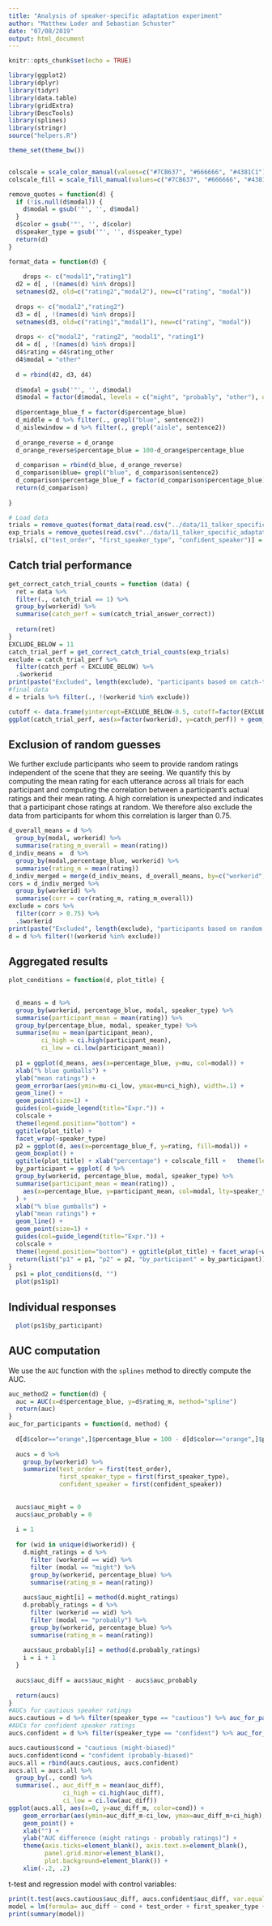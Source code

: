 ```yaml
---
title: "Analysis of speaker-specific adaptation experiment"
author: "Matthew Loder and Sebastian Schuster"
date: "07/08/2019"
output: html_document
---
```


```r
knitr::opts_chunk$set(echo = TRUE)
```

```r
library(ggplot2)
library(dplyr)
library(tidyr)
library(data.table)
library(gridExtra)
library(DescTools)
library(splines)
library(stringr)
source("helpers.R")

theme_set(theme_bw())


colscale = scale_color_manual(values=c("#7CB637", "#666666", "#4381C1")) 
colscale_fill = scale_fill_manual(values=c("#7CB637", "#666666", "#4381C1")) 

remove_quotes = function(d) {
  if (!is.null(d$modal)) {
    d$modal = gsub('"', '', d$modal)
  }
  d$color = gsub('"', '', d$color)
  d$speaker_type = gsub('"', '', d$speaker_type)
  return(d)
}

format_data = function(d) {
  
    drops <- c("modal1","rating1")
  d2 = d[ , !(names(d) %in% drops)]
  setnames(d2, old=c("rating2","modal2"), new=c("rating", "modal"))
  
  drops <- c("modal2","rating2")
  d3 = d[ , !(names(d) %in% drops)]
  setnames(d3, old=c("rating1","modal1"), new=c("rating", "modal"))
  
  drops <- c("modal2", "rating2", "modal1", "rating1")
  d4 = d[ , !(names(d) %in% drops)]
  d4$rating = d4$rating_other
  d4$modal = "other"
  
  d = rbind(d2, d3, d4)
  
  d$modal = gsub('"', '', d$modal)
  d$modal = factor(d$modal, levels = c("might", "probably", "other"), ordered = T)
  
  d$percentage_blue_f = factor(d$percentage_blue)
  d_middle = d %>% filter(., grepl("blue", sentence2))
  d_aislewindow = d %>% filter(., grepl("aisle", sentence2))
  
  d_orange_reverse = d_orange
  d_orange_reverse$percentage_blue = 100-d_orange$percentage_blue
  
  d_comparison = rbind(d_blue, d_orange_reverse)
  d_comparison$blue= grepl("blue", d_comparison$sentence2)
  d_comparison$percentage_blue_f = factor(d_comparison$percentage_blue)
  return(d_comparison)
  
}
```

```r
# Load data
trials = remove_quotes(format_data(read.csv("../data/11_talker_specific_adaptation_fixed-trials.csv")))
exp_trials = remove_quotes(read.csv("../data/11_talker_specific_adaptation_fixed-exp_trials.csv"))
trials[, c("test_order", "first_speaker_type", "confident_speaker")] = str_split(trials$condition, "_", simplify=T)
```

## Catch trial performance

```r
get_correct_catch_trial_counts = function (data) {
  ret = data %>% 
  filter(., catch_trial == 1) %>%
  group_by(workerid) %>%
  summarise(catch_perf = sum(catch_trial_answer_correct))
  
  return(ret)
}
EXCLUDE_BELOW = 11
catch_trial_perf = get_correct_catch_trial_counts(exp_trials)
exclude = catch_trial_perf %>%
  filter(catch_perf < EXCLUDE_BELOW) %>%
  .$workerid
print(paste("Excluded", length(exclude), "participants based on catch-trial performance."))
#final data
d = trials %>% filter(., !(workerid %in% exclude))
```

```r
cutoff <- data.frame(yintercept=EXCLUDE_BELOW-0.5, cutoff=factor(EXCLUDE_BELOW-0.5))
ggplot(catch_trial_perf, aes(x=factor(workerid), y=catch_perf)) + geom_bar(stat = "identity") + ggtitle("Catch trial performace") + xlab ("participant") + ylab("correct responses") + geom_hline(aes(yintercept=yintercept, linetype=cutoff, color="red"), data=cutoff) + theme(legend.position="none")
```

## Exclusion of random guesses

We further exclude participants who seem to provide random ratings independent of the scene that they are seeing. We quantify this by computing the mean rating for each utterance across all trials for each participant and computing the correlation between a participant's actual ratings and their mean rating. A high correlation is unexpected and indicates that a participant chose ratings at random. We therefore also exclude the data from participants for whom this correlation is larger than 0.75.

```r
d_overall_means = d %>%
  group_by(modal, workerid) %>% 
  summarise(rating_m_overall = mean(rating))
d_indiv_means =  d %>%
  group_by(modal,percentage_blue, workerid) %>% 
  summarise(rating_m = mean(rating))
d_indiv_merged = merge(d_indiv_means, d_overall_means, by=c("workerid", "modal"))
cors = d_indiv_merged %>%
  group_by(workerid) %>%
  summarise(corr = cor(rating_m, rating_m_overall))
exclude = cors %>%
  filter(corr > 0.75) %>%
  .$workerid
print(paste("Excluded", length(exclude), "participants based on random responses."))
d = d %>% filter(!(workerid %in% exclude))
```


## Aggregated results


```r
plot_conditions = function(d, plot_title) {
  
  
  d_means = d %>%
  group_by(workerid, percentage_blue, modal, speaker_type) %>% 
  summarise(participant_mean = mean(rating)) %>%
  group_by(percentage_blue, modal, speaker_type) %>%
  summarise(mu = mean(participant_mean),
         ci_high = ci.high(participant_mean), 
         ci_low = ci.low(participant_mean))
  
  p1 = ggplot(d_means, aes(x=percentage_blue, y=mu, col=modal)) + 
  xlab("% blue gumballs") +
  ylab("mean ratings") +
  geom_errorbar(aes(ymin=mu-ci_low, ymax=mu+ci_high), width=.1) +
  geom_line() +
  geom_point(size=1) +
  guides(col=guide_legend(title="Expr.")) +
  colscale +
  theme(legend.position="bottom") + 
  ggtitle(plot_title) +
  facet_wrap(~speaker_type)
  p2 = ggplot(d, aes(x=percentage_blue_f, y=rating, fill=modal)) + 
  geom_boxplot() +
  ggtitle(plot_title) + xlab("percentage") + colscale_fill +   theme(legend.position="bottom")
  by_participant = ggplot( d %>%
  group_by(workerid, percentage_blue, modal, speaker_type) %>% 
  summarise(participant_mean = mean(rating)) , 
    aes(x=percentage_blue, y=participant_mean, col=modal, lty=speaker_type)
  ) + 
  xlab("% blue gumballs") +
  ylab("mean ratings") +
  geom_line() +
  geom_point(size=1) +
  guides(col=guide_legend(title="Expr.")) +
  colscale +
  theme(legend.position="bottom") + ggtitle(plot_title) + facet_wrap(~workerid, ncol = 8)
  return(list("p1" = p1, "p2" = p2, "by_participant" = by_participant))
}
  ps1 = plot_conditions(d, "")
  plot(ps1$p1)
```

## Individual responses

```r
    
  plot(ps1$by_participant)
```

## AUC computation

We use the `AUC` function with the `splines` method to directly compute the AUC.

```r
auc_method2 = function(d) {
  auc = AUC(x=d$percentage_blue, y=d$rating_m, method="spline")
  return(auc)
}
auc_for_participants = function(d, method) {
  
  d[d$color=="orange",]$percentage_blue = 100 - d[d$color=="orange",]$percentage_blue 
  
  aucs = d %>% 
    group_by(workerid) %>% 
    summarize(test_order = first(test_order),
              first_speaker_type = first(first_speaker_type),
              confident_speaker = first(confident_speaker))
    
    
  aucs$auc_might = 0
  aucs$auc_probably = 0
  
  i = 1
  
  for (wid in unique(d$workerid)) {
    d.might_ratings = d %>% 
      filter (workerid == wid) %>%
      filter (modal == "might") %>%
      group_by(workerid, percentage_blue) %>%
      summarise(rating_m = mean(rating))
    
    aucs$auc_might[i] = method(d.might_ratings)
    d.probably_ratings = d %>% 
      filter (workerid == wid) %>%
      filter (modal == "probably") %>%
      group_by(workerid, percentage_blue) %>%
      summarise(rating_m = mean(rating))
    
    aucs$auc_probably[i] = method(d.probably_ratings)
    i = i + 1
  }
  
  aucs$auc_diff = aucs$auc_might - aucs$auc_probably
  
  return(aucs)
}
#AUCs for cautious speaker ratings 
aucs.cautious = d %>% filter(speaker_type == "cautious") %>% auc_for_participants(., method=auc_method2)
#AUCs for confident speaker ratings 
aucs.confident = d %>% filter(speaker_type == "confident") %>% auc_for_participants(., method=auc_method2)
```


```r
aucs.cautious$cond = "cautious (might-biased)"
aucs.confident$cond = "confident (probably-biased)"
aucs.all = rbind(aucs.cautious, aucs.confident)
aucs.all = aucs.all %>% 
  group_by(., cond) %>% 
  summarise(., auc_diff_m = mean(auc_diff), 
               ci_high = ci.high(auc_diff), 
               ci_low = ci.low(auc_diff))
ggplot(aucs.all, aes(x=0, y=auc_diff_m, color=cond)) +
    geom_errorbar(aes(ymin=auc_diff_m-ci_low, ymax=auc_diff_m+ci_high), width=.1) +
    geom_point() +
    xlab("") +
    ylab("AUC difference (might ratings - probably ratings)") +
    theme(axis.ticks=element_blank(), axis.text.x=element_blank(),
          panel.grid.minor=element_blank(), 
          plot.background=element_blank()) +
    xlim(-.2, .2) 
```

t-test and regression model with control variables:

```r
print(t.test(aucs.cautious$auc_diff, aucs.confident$auc_diff, var.equal=TRUE))
model = lm(formula= auc_diff ~ cond + test_order + first_speaker_type + confident_speaker, data = rbind(aucs.cautious, aucs.confident))
print(summary(model))
```

